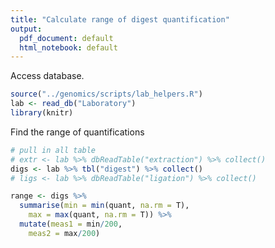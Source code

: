 ```yaml
---
title: "Calculate range of digest quantification"
output:
  pdf_document: default
  html_notebook: default
---
```


Access database.
```r
source("../genomics/scripts/lab_helpers.R")
lab <- read_db("Laboratory")
library(knitr)
```
Find the range of quantifications
```r
# pull in all table
# extr <- lab %>% dbReadTable("extraction") %>% collect()
digs <- lab %>% tbl("digest") %>% collect()
# ligs <- lab %>% dbReadTable("ligation") %>% collect()

range <- digs %>% 
  summarise(min = min(quant, na.rm = T), 
    max = max(quant, na.rm = T)) %>% 
  mutate(meas1 = min/200, 
    meas2 = max/200)



```

